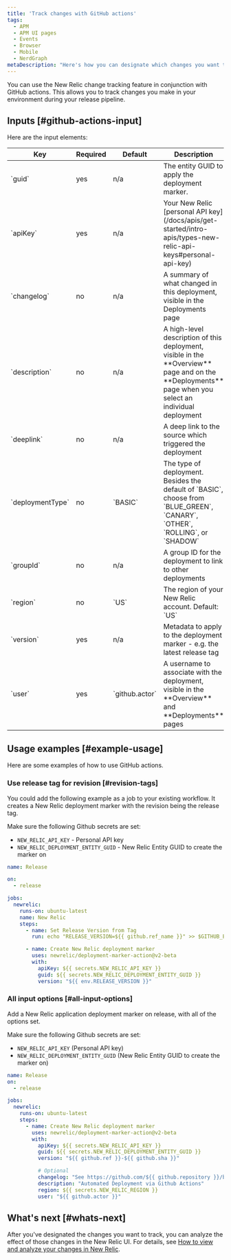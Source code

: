 ```yaml
---
title: 'Track changes with GitHub actions'
tags:
  - APM
  - APM UI pages
  - Events
  - Browser
  - Mobile
  - NerdGraph
metaDescription: "Here's how you can designate which changes you want to track by using GitHub actions."
---
```


You can use the New Relic change tracking feature in conjunction with GitHub actions. This allows you to track changes you make in your environment during your release pipeline.

## Inputs [#github-actions-input]

Here are the input elements:

<table>
  <thead>
    <tr>
      <th style={{ width: "200px" }}>
        Key
      </th>
      <th>
        Required
      </th>
      <th style={{ width: "200px" }}>
        Default
      </th>
      <th>
        Description
      </th>
    </tr>
  </thead>
    <tbody>
    <tr>
      <td>
        `guid`
      </td>
      <td>
        yes
      </td>
      <td>
        n/a
      </td>
      <td>
        The entity GUID to apply the deployment marker.
      </td>
    </tr>
    <tr>
      <td>
        `apiKey`
      </td>
      <td>
        yes
      </td>
      <td>
        n/a
      </td>
      <td>
        Your New Relic [personal API key](/docs/apis/get-started/intro-apis/types-new-relic-api-keys#personal-api-key)
      </td>
    </tr>
    <tr>
      <td>
        `changelog`
      </td>
      <td>
        no
      </td>
      <td>
        n/a
      </td>
      <td>
        A summary of what changed in this deployment, visible in the Deployments page
      </td>
    </tr>
    <tr>
      <td>
        `description`
      </td>
      <td>
        no
      </td>
      <td>
        n/a
      </td>
      <td>
        A high-level description of this deployment, visible in the **Overview** page and on the **Deployments** page when you select an individual deployment
      </td>
    </tr>
    <tr>
      <td>
        `deeplink`
      </td>
      <td>
        no
      </td>
      <td>
        n/a
      </td>
      <td>
        A deep link to the source which triggered the deployment
      </td>
    </tr>
    <tr>
      <td>
        `deploymentType`
      </td>
      <td>
        no
      </td>
      <td>
        `BASIC`
      </td>
      <td>
        The type of deployment. Besides the default of `BASIC`, choose from `BLUE_GREEN`, `CANARY`, `OTHER`, `ROLLING`, or `SHADOW`
      </td>
    </tr>
    <tr>
      <td>
        `groupId`
      </td>
      <td>
        no
      </td>
      <td>
        n/a
      </td>
      <td>
        A group ID for the deployment to link to other deployments
      </td>
    </tr>
    <tr>
      <td>
        `region`
      </td>
      <td>
        no
      </td>
      <td>
        `US`
      </td>
      <td>
        The region of your New Relic account. Default: `US`
      </td>
    </tr>
    <tr>
      <td>
        `version`
      </td>
      <td>
        yes
      </td>
      <td>
        n/a
      </td>
      <td>
        Metadata to apply to the deployment marker - e.g. the latest release tag
      </td>
    </tr>
    <tr>
      <td>
        `user`
      </td>
      <td>
        yes
      </td>
      <td>
        `github.actor`
      </td>
      <td>
        A username to associate with the deployment, visible in the **Overview** and **Deployments** pages
      </td>
    </tr>
  </tbody>
</table>

## Usage examples [#example-usage]

Here are some examples of how to use GitHub actions.

### Use release tag for revision [#revision-tags]

You could add the following example as a job to your existing workflow. It
creates a New Relic deployment marker with the revision being the release tag.

Make sure the following Github secrets are set:
* `NEW_RELIC_API_KEY` - Personal API key
* `NEW_RELIC_DEPLOYMENT_ENTITY_GUID` - New Relic Entity GUID to create the marker on

```yaml
name: Release

on:
  - release

jobs:
  newrelic:
    runs-on: ubuntu-latest
    name: New Relic
    steps:
      - name: Set Release Version from Tag
        run: echo "RELEASE_VERSION=${{ github.ref_name }}" >> $GITHUB_ENV

      - name: Create New Relic deployment marker
        uses: newrelic/deployment-marker-action@v2-beta
        with:
          apiKey: ${{ secrets.NEW_RELIC_API_KEY }}
          guid: ${{ secrets.NEW_RELIC_DEPLOYMENT_ENTITY_GUID }}
          version: "${{ env.RELEASE_VERSION }}"
```

### All input options [#all-input-options]

Add a New Relic application deployment marker on release, with all of the options set.

Make sure the following Github secrets are set:
* `NEW_RELIC_API_KEY` (Personal API key)
* `NEW_RELIC_DEPLOYMENT_ENTITY_GUID` (New Relic Entity GUID to create the marker on)

```yaml
name: Release
on:
  - release

jobs:
  newrelic:
    runs-on: ubuntu-latest
    steps:
      - name: Create New Relic deployment marker
        uses: newrelic/deployment-marker-action@v2-beta
        with:
          apiKey: ${{ secrets.NEW_RELIC_API_KEY }}
          guid: ${{ secrets.NEW_RELIC_DEPLOYMENT_ENTITY_GUID }}
          version: "${{ github.ref }}-${{ github.sha }}"

          # Optional
          changelog: "See https://github.com/${{ github.repository }}/blob/master/CHANGELOG.md for details"
          description: "Automated Deployment via Github Actions"
          region: ${{ secrets.NEW_RELIC_REGION }}
          user: "${{ github.actor }}"
```

## What's next [#whats-next]

After you've designated the changes you want to track, you can analyze the effect of those changes in the New Relic UI. For details, see [How to view and analyze your changes in New Relic](/docs/change-tracking/change-tracking-view-analyze).